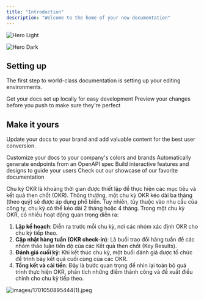 ```yaml
---
title: "Introduction"
description: "Welcome to the home of your new documentation"
---
```


<img
  className="block dark:hidden"
  src="/images/hero-light.png"
  alt="Hero Light"
/>

<img
  className="hidden dark:block"
  src="/images/hero-dark.png"
  alt="Hero Dark"
/>

## Setting up

The first step to world-class documentation is setting up your editing environments.

<CardGroup cols="2">
  <Card title="Edit Your Docs" icon="pen-to-square" href="https://mintlify.com/docs/quickstart">
    Get your docs set up locally for easy development
  </Card>
  <Card title="Preview Changes" icon="image" href="https://mintlify.com/docs/development">
    Preview your changes before you push to make sure they're perfect
  </Card>
</CardGroup>

## Make it yours

Update your docs to your brand and add valuable content for the best user conversion.

<CardGroup cols="2">
  <Card title="Customize Style" icon="palette" href="https://mintlify.com/docs/settings/global">
    Customize your docs to your company's colors and brands
  </Card>
  <Card title="Reference APIs" icon="code" href="https://mintlify.com/docs/api-playground/openapi">
    Automatically generate endpoints from an OpenAPI spec
  </Card>
  <Card title="Add Components" icon="screwdriver-wrench" href="https://mintlify.com/docs/content/components/accordions">
    Build interactive features and designs to guide your users
  </Card>
  <Card title="Get Inspiration" icon="stars" href="https://mintlify.com/customers">
    Check out our showcase of our favorite documentation
  </Card>
</CardGroup>

Chu kỳ OKR là khoảng thời gian được thiết lập để thực hiện các mục tiêu và kết quả then chốt (OKR). Thông thường, một chu kỳ OKR kéo dài ba tháng (theo quý) sẽ được áp dụng phổ biến. Tuy nhiên, tùy thuộc vào nhu cầu của công ty, chu kỳ có thể kéo dài 2 tháng hoặc 4 tháng. Trong một chu kỳ OKR, có nhiều hoạt động quan trọng diễn ra:

1. **Lập kế hoạch**: Diễn ra trước mỗi chu kỳ, nơi các nhóm xác định OKR cho chu kỳ tiếp theo.
2. **Cập nhật hàng tuần (OKR check-in)**: Là buổi trao đổi hàng tuần để các nhóm thảo luận tiến độ của các Kết quả then chốt (Key Results).
3. **Đánh giá cuối kỳ**: Khi kết thúc chu kỳ, một buổi đánh giá được tổ chức để trình bày kết quả cuối cùng của các OKR.
4. **Tổng kết và cải tiến**: Đây là bước quan trọng để nhìn lại toàn bộ quá trình thực hiện OKR, phân tích những điểm thành công và đề xuất điều chỉnh cho chu kỳ tiếp theo.

![images/1701050895444(1).jpeg](/images/1701050895444\(1\).jpeg)